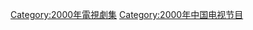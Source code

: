 {{Catnav|頁面分類|...|电视节目|电视剧|每年電視影集|2000年電視影集}}
{{Catnav|頁面分類|...|电视节目|电视剧|各國電視劇|中国电视剧|每年中國電視劇集}}

{{cat year nav
| year = 2000
| cat = 中國電視劇集 
| sortkey = 中國電視劇集
| article = 中國電視劇
| in = 
}}

[[Category:2000年電視劇集|Category:2000年電視劇集]]
[[Category:2000年中国电视节目|Category:2000年中国电视节目]]